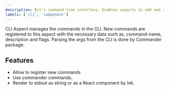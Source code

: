 ```yaml
---
description: Bit's command-line interface. Enables aspects to add and remove commands.
labels: ['cli', 'component']
---
```


CLI Aspect manages the commands in the CLI. New commands are registered to this aspect with the necessary data such as, command-name, description and flags. Parsing the args from the CLI is done by Commander package.

## Features

- Allow to register new commands
- Use commander commands.
- Render to stdout as string or as a React component by Ink.
